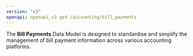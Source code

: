 ```yaml
---
version: "v3"
openapi: openapi_v3 get /accounting/bill_payments
---
```


The **Bill Payments** Data Model is designed to standardise and simplify the management of bill payment information across various accounting platforms.
